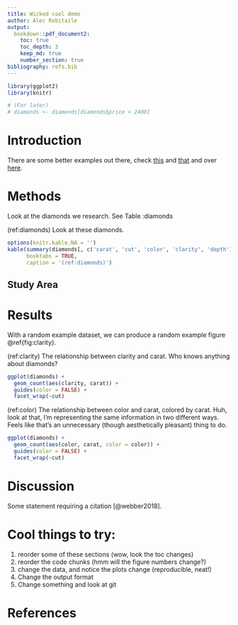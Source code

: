 ```yaml
---
title: Wicked cool demo
author: Alec Robitaile
output: 
  bookdown::pdf_document2:
    toc: true
    toc_depth: 3
    keep_md: true
    number_section: true
bibliography: refs.bib
---
```



\newpage

```r
library(ggplot2)
library(knitr)

# (For later)
# diamonds <- diamonds[diamonds$price < 2400]
```
# Introduction
There are some better examples out there, check [this]() and [that]() and over [here](). 


# Methods
Look at the diamonds we research. See Table \ref:diamonds

(ref:diamonds) Look at these diamonds. 

```r
options(knitr.kable.NA = '')
kable(summary(diamonds[, c('carat', 'cut', 'color', 'clarity', 'depth')]),
      booktabs = TRUE,
      caption = '(ref:diamonds)')

```
## Study Area

<!--
![](www.some-study-area-pic.jpg)

-->

# Results

With a random example dataset, we can produce a random example figure \@ref{fig:clarity}. 

(ref:clarity) The relationship between clarity and carat. Who knows anything about diamonds?

```r
ggplot(diamonds) + 
  geom_count(aes(clarity, carat)) +
  guides(color = FALSE) + 
  facet_wrap(~cut)
```

(ref:color) The relationship between color and carat, colored by carat. Huh, look at that, I'm representing the same information in two different ways. Feels like that's an unnecessary (though aesthetically pleasant) thing to do. 

```r
ggplot(diamonds) + 
  geom_count(aes(color, carat, color = color)) +
  guides(color = FALSE) + 
  facet_wrap(~cut)
```

# Discussion

Some statement requiring a citation [@webber2018]. 


# Cool things to try:

1. reorder some of these sections (wow, look the toc changes)
1. reorder the code chunks (hmm will the figure numbers change?)
1. change the data, and notice the plots change (reproducible, neat!)
1. Change the output format
1. Change something and look at git

\newpage 

# References